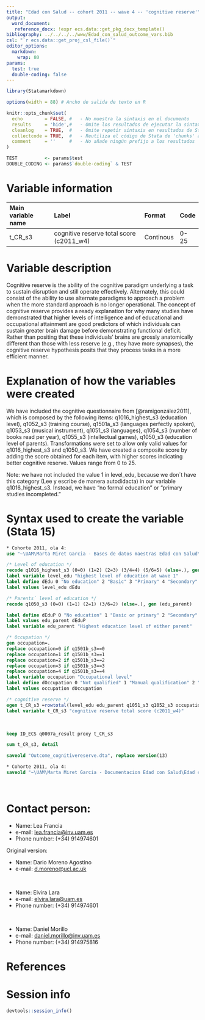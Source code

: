 ```yaml
---
title: "Edad con Salud -- cohort 2011 -- wave 4 -- 'cognitive reserve'"
output:
  word_document:
   reference_docx: !expr ecs.data::get_pkg_docx_template()
bibliography: ../../../../www/Edad_con_salud_outcome_vars.bib 
csl: "`r ecs.data::get_proj_csl_file()`"
editor_options: 
  markdown:
    wrap: 80
params:
  test: true
  double-coding: false
---
```


```r

library(Statamarkdown)

options(width = 88) # Ancho de salida de texto en R

knitr::opts_chunk$set( 
  echo        = FALSE, #   - No muestra la sintaxis en el documento
  results     = 'hide',#   - Omite los resultados de ejecutar la sintaxis
  cleanlog    = TRUE,  #   - Omite repetir sintaxis en resultados de Stata
  collectcode = TRUE,  #   - Reutiliza el código de Stata de 'chunks' anteriores
  comment     = ''     #   - No añade ningún prefijo a los resultados
)

TEST          <- params$test
DOUBLE_CODING <- params$`double-coding` & TEST
```

# Variable information

| Main variable name | Label                                    | Format    | Code |
|:-------------------|:-----------------------------------------|:----------|:-----|
| t_CR_s3            | cognitive reserve total score (c2011_w4) | Continous | 0-25 |

# Variable description

Cognitive reserve is the ability of the cognitive paradigm underlying a task to
sustain disruption and still operate effectively. Alternately, this could
consist of the ability to use alternate paradigms to approach a problem when the
more standard approach is no longer operational. The concept of cognitive
reserve provides a ready explanation for why many studies have demonstrated that
higher levels of intelligence and of educational and occupational attainment are
good predictors of which individuals can sustain greater brain damage before
demonstrating functional deficit. Rather than positing that these individuals'
brains are grossly anatomically different than those with less reserve (e.g.,
they have more synapses), the cognitive reserve hypothesis posits that they
process tasks in a more efficient manner.

# Explanation of how the variables were created

We have included the cognitive questionnaire from [@ramigonzález2011], which is
composed by the following items: q1016_highest_s3 (education level), q1052_s3
(training course), q1501a_s3 (languages perfectly spoken), q1053_s3 (musical
instrument), q1051_s3 (languages), q1054_s3 (number of books read per year),
q1055_s3 (intellectual games), q1050_s3 (education level of parents).
Transformations were set to allow only valid values for q1016_highest_s3 and
q1050_s3. We have created a composite score by adding the score obtained for
each item, with higher scores indicating better cognitive reserve. Values range
from 0 to 25.

Note: we have not included the value 1 in level_edu, because we don´t have this
category (Lee y escribe de manera autodidacta) in our variable q1016_highest_s3.
Instead, we have "no formal education" or "primary studies incompleted."

# Syntax used to create the variable (Stata 15)

```stata
* Cohorte 2011, ola 4:
use "~\UAM\Marta Miret Garcia - Bases de datos maestras Edad con Salud\Ola_4\Cohorte 2011\rawdata_c2011w4.dta"

```

```stata
/* Level of education */
recode q1016_highest_s3 (0=0) (1=2) (2=3) (3/4=4) (5/6=5) (else=.), gen (level_edu)
label variable level_edu "highest level of education at wave 1"
label define dEdu 0 "No education" 2 "Basic" 3 "Primary" 4 "Secondary" 5 "Tertiary"
label values level_edu dEdu

/* Parents´ level of education */
recode q1050_s3 (0=0) (1=1) (2=1) (3/6=2) (else=.), gen (edu_parent)

label define dEduP 0 "No education" 1 "Basic or primary" 2 "Secondary" 
label values edu_parent dEduP
label variable edu_parent "Highest education level of either parent"

/* Occupation */
gen occupation=.
replace occupation=0 if q1501b_s3==0 
replace occupation=1 if q1501b_s3==1 
replace occupation=2 if q1501b_s3==2 
replace occupation=3 if q1501b_s3==3 
replace occupation=4 if q1501b_s3==4 
label variable occupation "Occupational level"
label define dOccupation 0 "Not qualified" 1 "Manual qualification" 2 "Not manual qualification" 3 "Professional" 4 "Manager"
label values occupation dOccupation

/* cognitive reserve */
egen t_CR_s3 =rowtotal(level_edu edu_parent q1051_s3 q1052_s3 occupation q1053_s3 q1054_s3 q1055_s3)
label variable t_CR_s3 "cognitive reserve total score (c2011_w4)"
```

<br>

```stata
keep ID_ECS q0007a_result proxy t_CR_s3

sum t_CR_s3, detail
```

```stata
saveold "Outcome_cognitivereserve.dta", replace version(13)
```

```stata

* Cohorte 2011, ola 4:
saveold "~\UAM\Marta Miret Garcia - Documentacion Edad con Salud\Edad con salud - Ola 4\Outcomes\Cohorte 2011\Outcome datasets\Outcome_cognitivereserve.dta", replace version(13)

```

<br>

# Contact person:

-   Name: Lea Francia
-   e-mail: [lea.francia\@inv.uam.es](mailto:lea.francia@inv.uam.es){.email}
-   Phone number: (+34) 914974601

Original version:

-   Name: Dario Moreno Agostino
-   e-mail: [d.moreno\@ucl.ac.uk](mailto:d.moreno@ucl.ac.uk){.email}

<br>

-   Name: Elvira Lara
-   e-mail: [elvira.lara\@uam.es](mailto:elvira.lara@uam.es){.email}
-   Phone number: (+34) 914974601

<br>

-   Name: Daniel Morillo
-   e-mail:
    [daniel.morillo\@inv.uam.es](mailto:daniel.morillo@inv.uam.es){.email}
-   Phone number: (+34) 914975816

# References

::: {#refs}
:::

\newpage

# Session info

```r
devtools::session_info()
```
